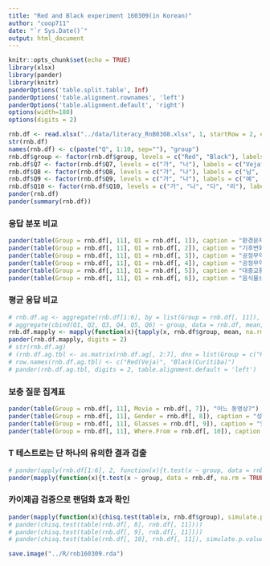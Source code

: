 ```yaml
---
title: "Red and Black experiment 160309(in Korean)"
author: "coop711"
date: "`r Sys.Date()`"
output: html_document
---
```


```r
knitr::opts_chunk$set(echo = TRUE)
library(xlsx)
library(pander)
library(knitr)
panderOptions('table.split.table', Inf)
panderOptions('table.alignment.rownames', 'left')
panderOptions('table.alignment.default', 'right')
options(width=180)
options(digits = 2)
```

```r
rnb.df <- read.xlsx("../data/literacy_RnB0308.xlsx", 1, startRow = 2, endRow = 66, colIndex = c(10:19, 45))
str(rnb.df)
names(rnb.df) <- c(paste("Q", 1:10, sep=""), "group")
rnb.df$group <- factor(rnb.df$group, levels = c("Red", "Black"), labels = c("Red(Veja)", "Black(Curitiba)"))
rnb.df$Q7 <- factor(rnb.df$Q7, levels = c("가", "나"), labels = c("Veja", "Curitiba"))
rnb.df$Q8 <- factor(rnb.df$Q8, levels = c("가", "나"), labels = c("남", "여"))
rnb.df$Q9 <- factor(rnb.df$Q9, levels = c("가", "나"), labels = c("예", "아니ㅗ"))
rnb.df$Q10 <- factor(rnb.df$Q10, levels = c("가", "나", "다", "라"), labels = c("서울", "경기", "강원", "기타지역"))
pander(rnb.df)
pander(summary(rnb.df))
```

### 응답 분포 비교

```r
pander(table(Group = rnb.df[, 11], Q1 = rnb.df[, 1]), caption = "환경문제 관심?")
pander(table(Group = rnb.df[, 11], Q1 = rnb.df[, 2]), caption = "기후변화 영향?")
pander(table(Group = rnb.df[, 11], Q1 = rnb.df[, 3]), caption = "공정무역과 생산자 소비자 관계")
pander(table(Group = rnb.df[, 11], Q1 = rnb.df[, 4]), caption = "공정무역과 환경보전")
pander(table(Group = rnb.df[, 11], Q1 = rnb.df[, 5]), caption = "대중교통시스템과 대기오염")
pander(table(Group = rnb.df[, 11], Q1 = rnb.df[, 6]), caption = "음식물쓰레기 교환 제도")
```

### 평균 응답 비교
 
```r
# rnb.df.ag <- aggregate(rnb.df[1:6], by = list(Group = rnb.df[, 11]), mean, na.rm=TRUE)
# aggregate(cbind(Q1, Q2, Q3, Q4, Q5, Q6) ~ group, data = rnb.df, mean, na.rm = TRUE)
rnb.df.mapply <- mapply(function(x){tapply(x, rnb.df$group, mean, na.rm = TRUE)}, rnb.df[1:6])
pander(rnb.df.mapply, digits = 2)
# str(rnb.df.ag)
# (rnb.df.ag.tbl <- as.matrix(rnb.df.ag[, 2:7], dnn = list(Group = c("Red(Veja)", "Black(Curitiba)"), Q = names(rnb.df[, 1:6]))))
# row.names(rnb.df.ag.tbl) <- c("Red(Veja)", "Black(Curitiba)")
# pander(rnb.df.ag.tbl, digits = 2, table.alignment.default = 'left')
```

### 보충 질문 집계표

```r
pander(table(Group = rnb.df[, 11], Movie = rnb.df[, 7]), "어느 동영상?")
pander(table(Group = rnb.df[, 11], Gender = rnb.df[, 8]), caption = "성별")
pander(table(Group = rnb.df[, 11], Glasses = rnb.df[, 9]), caption = "안경 혹은 렌즈 착용?")
pander(table(Group = rnb.df[, 11], Where.From = rnb.df[, 10]), caption = "출신고교 소재지?")
```

### T 테스트로는 단 하나의 유의한 결과 검출

```r
# pander(apply(rnb.df[1:6], 2, function(x){t.test(x ~ group, data = rnb.df, na.rm = TRUE, var.equal = TRUE)}))
pander(mapply(function(x){t.test(x ~ group, data = rnb.df, na.rm = TRUE)}, rnb.df[1:6]), caption = "Welch Two Sample t-test")
```

### 카이제곱 검증으로 랜덤화 효과 확인

```r
pander(mapply(function(x){chisq.test(table(x, rnb.df$group), simulate.p.value = TRUE)}, rnb.df[8:10]))
# pander(chisq.test(table(rnb.df[, 8], rnb.df[, 11])))
# pander(chisq.test(table(rnb.df[, 9], rnb.df[, 11])))
# pander(chisq.test(table(rnb.df[, 10], rnb.df[, 11]), simulate.p.value = TRUE))
```

```r
save.image("../R/rnb160309.rda")
```